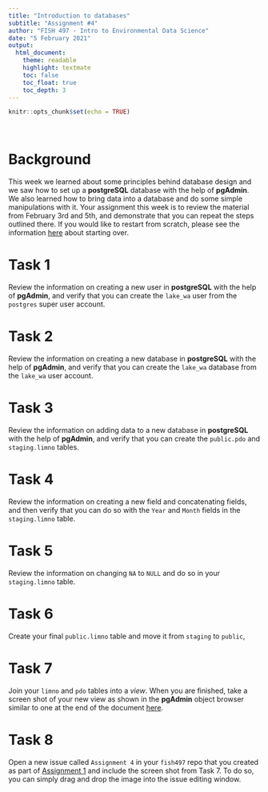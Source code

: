 ```yaml
---
title: "Introduction to databases"
subtitle: "Assignment #4"
author: "FISH 497 - Intro to Environmental Data Science"
date: "5 February 2021"
output:
  html_document:
    theme: readable
    highlight: textmate
    toc: false
    toc_float: true
    toc_depth: 3
---
```


```r
knitr::opts_chunk$set(echo = TRUE)
```

<br>

# Background

This week we learned about some principles behind database design and we saw how to set up a **postgreSQL** database with the help of **pgAdmin**. We also learned how to bring data into a database and do some simple manipulations with it. Your assignment this week is to review the material from February 3rd and 5th, and demonstrate that you can repeat the steps outlined there. If you would like to restart from scratch, please see the information [here](../../lectures/week_05/lec_14_intro_databases.html#The_Truman_options) about starting over.

# Task 1

Review the information on creating a new user in **postgreSQL** with the help of **pgAdmin**, and verify that you can create the `lake_wa` user from the `postgres` super user account.

# Task 2

Review the information on creating a new database in **postgreSQL** with the help of **pgAdmin**, and verify that you can create the `lake_wa` database from the `lake_wa` user account.

# Task 3

Review the information on adding data to a new database in **postgreSQL** with the help of **pgAdmin**, and verify that you can create the `public.pdo` and `staging.limno` tables.

# Task 4

Review the information on creating a new field and concatenating fields, and then verify that you can do so with the `Year` and `Month` fields in the `staging.limno` table.

# Task 5

Review the information on changing `NA` to `NULL` and do so in your `staging.limno` table.

# Task 6

Create your final `public.limno` table and move it from `staging` to `public`,

# Task 7

Join your `limno` and `pdo` tables into a *view*. When you are finished, take a screen shot of your new view as shown in the **pgAdmin** object browser similar to one at the end of the document [here](../../lectures/week_05/lec_15_intro_databases.html#Join_limno_and_pdo).

# Task 8

Open a new issue called `Assignment 4` in your `fish497` repo that you created as part of [Assignment 1](../week_01/hw_01_github_remotes.html) and include the screen shot from Task 7. To do so, you can simply drag and drop the image into the issue editing window.
